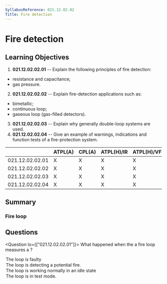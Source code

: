 ```yaml
---
SyllabusReference: 021.12.02.02
Title: Fire detection
---
```


# Fire detection

## Learning Objectives

1. **021.12.02.02.01** -- Explain the following principles of fire detection:

- resistance and capacitance;
- gas pressure.

2. **021.12.02.02.02** -- Explain fire-detection applications such as:

- bimetallic;
- continuous loop;
- gaseous loop (gas-filled detectors).

3. **021.12.02.02.03** -- Explain why generally double-loop systems are used.
4. **021.12.02.02.04** -- Give an example of warnings, indications and function
   tests of a fire-protection system.

|                 | ATPL(A) | CPL(A) | ATPL(H)/IR | ATPL(H)/VFR | CPL(H) | IR  | CBIR(A) |
| --------------- | ------- | ------ | ---------- | ----------- | ------ | --- | ------- |
| 021.12.02.02.01 | X       | X      | X          | X           | X      |     |         |
| 021.12.02.02.02 | X       | X      | X          | X           | X      |     |         |
| 021.12.02.02.03 | X       | X      | X          | X           | X      |     |         |
| 021.12.02.02.04 | X       | X      | X          | X           | X      |     |         |

## Summary

### Fire loop

## Questions

<Question lo={["021.12.02.02.01"]}>
  <Text variant="oneCorrect">
    What happened when the a fire loop measures a <Subject />?
  </Text>
  <Option
    subjec={["low resistance and low capacity"]}
    why="When temperatue increases the loop resistance is supposed to decrease, and its capacitance is supposed to increase. If both of these decrease at the same time, the loop must be faulty."
  >
    The loop is faulty
  </Option>
  <Option subject={[["low resistance"], ["low capacity"]]}>
    The loop is detecting a potential fire.
  </Option>
  <Option>The loop is working normally in an idle state</Option>
  <Option>The loop is in test mode.</Option>
</Question>
